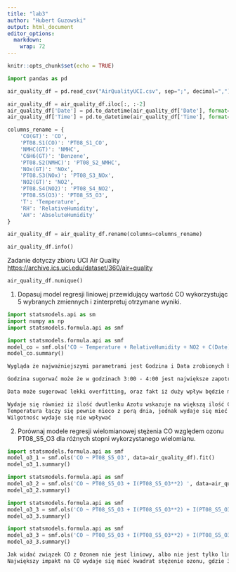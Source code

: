 ```yaml
---
title: "lab3"
author: "Hubert Guzowski"
output: html_document
editor_options: 
  markdown: 
    wrap: 72
---
```


```r
knitr::opts_chunk$set(echo = TRUE)
```

```python
import pandas as pd

air_quality_df = pd.read_csv("AirQualityUCI.csv", sep=";", decimal=",")

air_quality_df = air_quality_df.iloc[:, :-2]
air_quality_df['Date'] = pd.to_datetime(air_quality_df['Date'], format='%d/%m/%Y')
air_quality_df['Time'] = pd.to_datetime(air_quality_df['Time'], format='%H.%M.%S')

columns_rename = {
    'CO(GT)': 'CO',
    'PT08.S1(CO)': 'PT08_S1_CO',
    'NMHC(GT)': 'NMHC',
    'C6H6(GT)': 'Benzene',
    'PT08.S2(NMHC)': 'PT08_S2_NMHC',
    'NOx(GT)': 'NOx',
    'PT08.S3(NOx)': 'PT08_S3_NOx',
    'NO2(GT)': 'NO2',
    'PT08.S4(NO2)': 'PT08_S4_NO2',
    'PT08.S5(O3)': 'PT08_S5_O3',
    'T': 'Temperature',
    'RH': 'RelativeHumidity',
    'AH': 'AbsoluteHumidity'
}

air_quality_df = air_quality_df.rename(columns=columns_rename)

air_quality_df.info()
```

Zadanie dotyczy zbioru UCI Air Quality
<https://archive.ics.uci.edu/dataset/360/air+quality>

```python
air_quality_df.nunique()
```


1.  Dopasuj model regresji liniowej przewidujący wartość CO
    wykorzystując 5 wybranych zmiennych i zinterpretuj otrzymane wyniki.
```python
import statsmodels.api as sm
import numpy as np
import statsmodels.formula.api as smf

```


```python
import statsmodels.formula.api as smf
model_co = smf.ols('CO ~ Temperature + RelativeHumidity + NO2 + C(Date) + C(Time)', data=air_quality_df).fit()
model_co.summary()
```

```md
Wygląda że najważniejszymi parametrami jest Godzina i Data zrobionych badań.

Godzina sugorwać może że w godzinach 3:00 - 4:00 jest największe zapotrzebowanie na piece (najzimniej jest wtedy), a więc ciepłownie uruchamiają się nocą.

Data może sugerować lekki overfitting, oraz fakt iż duży wpływ będzie miała pogoda danego dnia a nie zawsze pora roku (możemy to stwierdzić po własnym doświadczeniu z ubiegłych kilku miesięcy i 12 stopni w Styczniu)

Wydaje się również iż ilość dwutlenku Azotu wskazuje na większą ilość CO.
Temperatura łączy się pewnie nieco z porą dnia, jednak wydaje się mieć mniejszy impakt
Wilgotnośc wydaje się nie wpływać
```

2.  Porównaj modele regresji wielomianowej stężenia CO względem ozonu
    PT08_S5_O3 dla różnych stopni wykorzystanego wielomianu.
```python
import statsmodels.formula.api as smf
model_o3_1 = smf.ols('CO ~ PT08_S5_O3', data=air_quality_df).fit()
model_o3_1.summary()
```

```python
import statsmodels.formula.api as smf
model_o3_2 = smf.ols('CO ~ PT08_S5_O3 + I(PT08_S5_O3**2) ', data=air_quality_df).fit()
model_o3_2.summary()
```

```python
import statsmodels.formula.api as smf
model_o3_3 = smf.ols('CO ~ PT08_S5_O3 + I(PT08_S5_O3**2) + I(PT08_S5_O3**3)', data=air_quality_df).fit()
model_o3_3.summary()
```

```python
import statsmodels.formula.api as smf
model_o3_3 = smf.ols('CO ~ PT08_S5_O3 + I(PT08_S5_O3**2) + I(PT08_S5_O3**3) + I(PT08_S5_O3**4)', data=air_quality_df).fit()
model_o3_3.summary()
```

```md
Jak widać związek CO z Ozonem nie jest liniowy, albo nie jest tylko liniowy.
Największy impakt na CO wydaje się mieć kwadrat stężenie ozonu, gdzie 3 potęga i 1 mają wymierny wpływ, a już po 4 nie widać zmian.
```